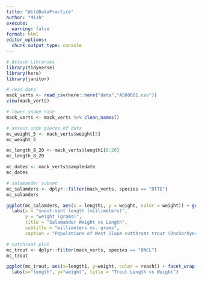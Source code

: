 ```yaml
---
title: "WildDataPractice"
author: "Mish"
execute:
  warning: false
format: html
editor_options: 
  chunk_output_type: console
---
```


```r
# Attach Libraries
library(tidyverse)
library(here)
library(janitor)
```

```r
# read data
mack_verts <- read_csv(here::here("data","AS00601.csv"))
view(mack_verts)
```

```r
# lower snake case
mack_verts <- mack_verts %>% clean_names()
```

```r
# assess indv pieces of data
mc_weight_5 <- mack_verts$weight[5]
mc_weight_5

mc_length_8_20 <- mack_verts$length1[8:20]
mc_length_8_20

mc_dates <- mack_verts$sampledate
mc_dates
```

```r
# salamander subset
mc_salamders <- dplyr::filter(mack_verts, species == "DITE")
mc_salamders

ggplot(mc_salamders, aes(x = length1, y = weight, color = weight)) + geom_point() + theme_classic() +
  labs(x = "snout-vent length (millimeters)",
       y = "weight (grams)",
       title = "Salamander Weight vs Length",
       subtitle = "millimeters vs. grams",
       caption = "Populations of West Slope cutthroat trout (Onchorhyncus clarki clarki) and Pacific Giant Salamanders, Dicamptodon tenebrosus in two standard reaches of Mack Creek in the H.J. Andrews Experimental Forest)")

```

```r
# cutthroat plot
mc_trout <- dplyr::filter(mack_verts, species == "ONCL")
mc_trout

ggplot(mc_trout, aes(x=length1, y=weight, color = reach)) + facet_wrap(~reach) + scale_color_manual(values = c("pink", "purple", "blue")) + geom_point() + theme_linedraw() + 
  labs(x="length", y="weight", title = "Trout Length vs Weight")
```


